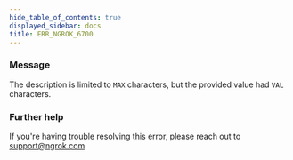```yaml
---
hide_table_of_contents: true
displayed_sidebar: docs
title: ERR_NGROK_6700
---
```




### Message

The description is limited to `MAX` characters, but the provided value had `VAL` characters.

<ErrorDetails error="err_ngrok_6700" />

### Further help

If you're having trouble resolving this error, please reach out to [support@ngrok.com](mailto:support@ngrok.com?subject=Help%20with%20ERR_NGROK_6700)
